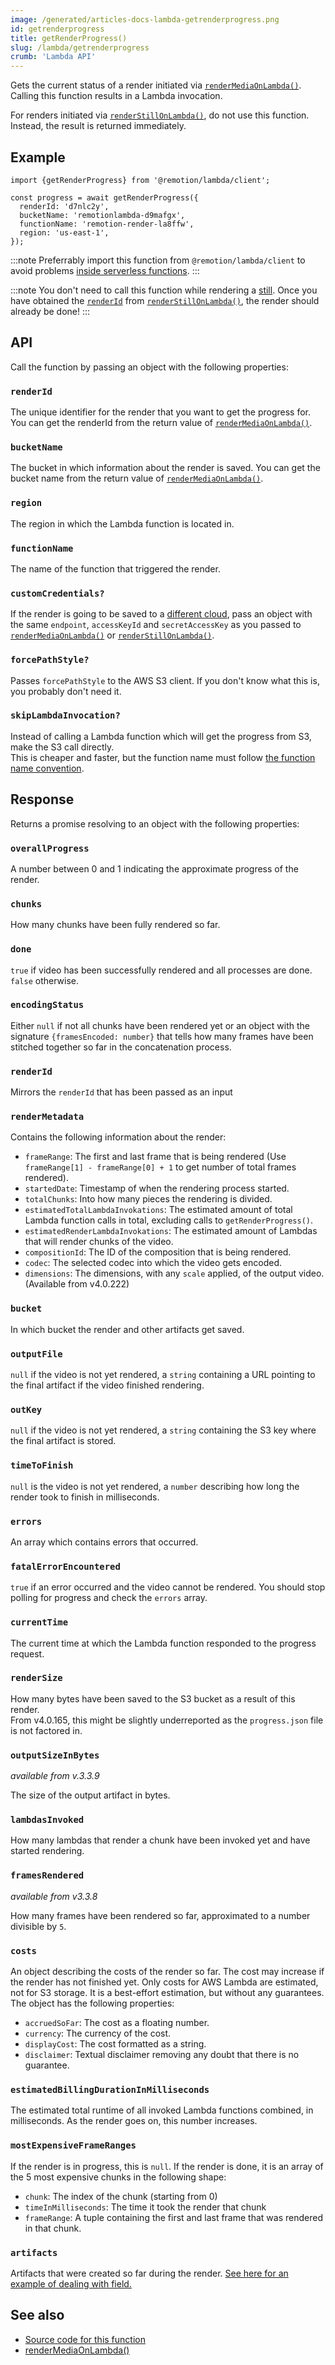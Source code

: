```yaml
---
image: /generated/articles-docs-lambda-getrenderprogress.png
id: getrenderprogress
title: getRenderProgress()
slug: /lambda/getrenderprogress
crumb: 'Lambda API'
---
```


Gets the current status of a render initiated via [`renderMediaOnLambda()`](/docs/lambda/rendermediaonlambda).  
Calling this function results in a Lambda invocation.

For renders initiated via [`renderStillOnLambda()`](/docs/lambda/renderstillonlambda), do not use this function. Instead, the result is returned immediately.

## Example

```tsx twoslash
import {getRenderProgress} from '@remotion/lambda/client';

const progress = await getRenderProgress({
  renderId: 'd7nlc2y',
  bucketName: 'remotionlambda-d9mafgx',
  functionName: 'remotion-render-la8ffw',
  region: 'us-east-1',
});
```

:::note
Preferrably import this function from `@remotion/lambda/client` to avoid problems [inside serverless functions](/docs/lambda/light-client).
:::

:::note
You don't need to call this function while rendering a [still](/docs/still). Once you have obtained the [`renderId`](/docs/lambda/renderstillonlambda#renderid) from [`renderStillOnLambda()`](/docs/lambda/renderstillonlambda), the render should already be done!
:::

## API

Call the function by passing an object with the following properties:

### `renderId`

The unique identifier for the render that you want to get the progress for. You can get the renderId from the return value of [`renderMediaOnLambda()`](/docs/lambda/rendermediaonlambda).

### `bucketName`

The bucket in which information about the render is saved. You can get the bucket name from the return value of [`renderMediaOnLambda()`](/docs/lambda/rendermediaonlambda).

### `region`

The region in which the Lambda function is located in.

### `functionName`

The name of the function that triggered the render.

### `customCredentials?`<AvailableFrom v="3.2.23" />

If the render is going to be saved to a [different cloud](/docs/lambda/custom-destination#saving-to-another-cloud), pass an object with the same `endpoint`, `accessKeyId` and `secretAccessKey` as you passed to [`renderMediaOnLambda()`](/docs/lambda/rendermediaonlambda#outname) or [`renderStillOnLambda()`](/docs/lambda/renderstillonlambda#outname).

### `forcePathStyle?`<AvailableFrom v="4.0.202" />

Passes `forcePathStyle` to the AWS S3 client. If you don't know what this is, you probably don't need it.

### `skipLambdaInvocation?`<AvailableFrom v="4.0.218" />

Instead of calling a Lambda function which will get the progress from S3, make the S3 call directly.  
This is cheaper and faster, but the function name must follow [the function name convention](/docs/lambda/naming-convention#see-also).

## Response

Returns a promise resolving to an object with the following properties:

### `overallProgress`

A number between 0 and 1 indicating the approximate progress of the render.

### `chunks`

How many chunks have been fully rendered so far.

### `done`

`true` if video has been successfully rendered and all processes are done. `false` otherwise.

### `encodingStatus`

Either `null` if not all chunks have been rendered yet or an object with the signature `{framesEncoded: number}` that tells how many frames have been stitched together so far in the concatenation process.

### `renderId`

Mirrors the `renderId` that has been passed as an input

### `renderMetadata`

Contains the following information about the render:

- `frameRange`: The first and last frame that is being rendered (Use `frameRange[1] - frameRange[0] + 1` to get number of total frames rendered).
- `startedDate`: Timestamp of when the rendering process started.
- `totalChunks`: Into how many pieces the rendering is divided.
- `estimatedTotalLambdaInvokations`: The estimated amount of total Lambda function calls in total, excluding calls to `getRenderProgress()`.
- `estimatedRenderLambdaInvokations`: The estimated amount of Lambdas that will render chunks of the video.
- `compositionId`: The ID of the composition that is being rendered.
- `codec`: The selected codec into which the video gets encoded.
- `dimensions`: The dimensions, with any `scale` applied, of the output video. (Available from v4.0.222)

### `bucket`

In which bucket the render and other artifacts get saved.

### `outputFile`

`null` if the video is not yet rendered, a `string` containing a URL pointing to the final artifact if the video finished rendering.

### `outKey`

`null` if the video is not yet rendered, a `string` containing the S3 key where the final artifact is stored.

### `timeToFinish`

`null` is the video is not yet rendered, a `number` describing how long the render took to finish in milliseconds.

### `errors`

An array which contains errors that occurred.

### `fatalErrorEncountered`

`true` if an error occurred and the video cannot be rendered. You should stop polling for progress and check the `errors` array.

### `currentTime`

The current time at which the Lambda function responded to the progress request.

### `renderSize`

How many bytes have been saved to the S3 bucket as a result of this render.  
From v4.0.165, this might be slightly underreported as the `progress.json` file is not factored in.

### `outputSizeInBytes`

_available from v.3.3.9_

The size of the output artifact in bytes.

### `lambdasInvoked`

How many lambdas that render a chunk have been invoked yet and have started rendering.

### `framesRendered`

_available from v3.3.8_

How many frames have been rendered so far, approximated to a number divisible by `5`.

### `costs`

An object describing the costs of the render so far. The cost may increase if the render has not finished yet. Only costs for AWS Lambda are estimated, not for S3 storage. It is a best-effort estimation, but without any guarantees. The object has the following properties:

- `accruedSoFar`: The cost as a floating number.
- `currency`: The currency of the cost.
- `displayCost`: The cost formatted as a string.
- `disclaimer`: Textual disclaimer removing any doubt that there is no guarantee.

### `estimatedBillingDurationInMilliseconds`<AvailableFrom v="4.0.74"/>

The estimated total runtime of all invoked Lambda functions combined, in milliseconds. As the render goes on, this number increases.

### `mostExpensiveFrameRanges`

If the render is in progress, this is `null`. If the render is done, it is an array of the 5 most expensive chunks in the following shape:

- `chunk`: The index of the chunk (starting from 0)
- `timeInMilliseconds`: The time it took the render that chunk
- `frameRange`: A tuple containing the first and last frame that was rendered in that chunk.

### `artifacts`<AvailableFrom v="4.0.176"/>

Artifacts that were created so far during the render. [See here for an example of dealing with field.](/docs/artifacts#using-rendermedia-renderstill-or-renderframes)

## See also

- [Source code for this function](https://github.com/remotion-dev/remotion/blob/main/packages/lambda/src/api/get-render-progress.ts)
- [renderMediaOnLambda()](/docs/lambda/rendermediaonlambda)
